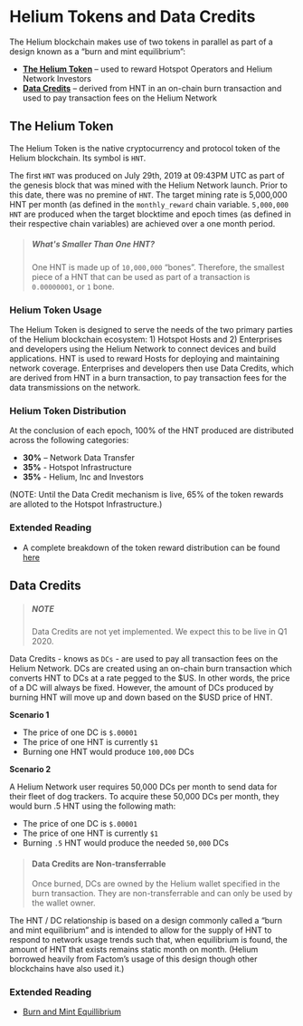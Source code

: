 # Helium Tokens and Data Credits


The Helium blockchain makes use of two tokens in parallel as part of a design known as a “burn and mint equilibrium”:
 
* **[The Helium Token](#the-helium-token)** – used to reward Hotspot Operators and Helium Network Investors 
* **[Data Credits](#data-credits)** – derived from HNT in an on-chain burn transaction and used to pay transaction fees on the Helium Network


## The Helium Token
[the-helium-token]: (#the-helium-token)

The Helium Token is the native cryptocurrency and protocol token of the Helium blockchain. Its symbol is `HNT`. 

The first `HNT` was produced on July 29th, 2019 at 09:43PM UTC as part of the genesis block that was mined with the Helium Network launch. Prior to this date, there was no premine of `HNT`. The target mining rate is 5,000,000 HNT per month (as defined in the `monthly_reward` chain variable. `5,000,000 HNT` are produced when the target blocktime and epoch times (as defined in their respective chain variables) are achieved over a one month period.

> ##### What's Smaller Than One HNT?
> One HNT is made up of `10,000,000` “bones”. Therefore, the smallest piece of a HNT that can be used as part of a transaction 
> is `0.00000001`, or `1` bone.

### Helium Token Usage

The Helium Token is designed to serve the needs of the two primary parties of the Helium blockchain ecosystem: 1) Hotspot Hosts and 2) Enterprises and developers using the Helium Network to connect devices and build applications. HNT is used to reward Hosts for deploying and maintaining network coverage. Enterprises and developers then use Data Credits, which are derived from HNT in a burn transaction, to pay transaction fees for the data transmissions on the network.

### Helium Token Distribution
At the conclusion of each epoch, 100% of the HNT produced are distributed across the following categories:

* **30%** – Network Data Transfer 
* **35%** - Hotspot Infrastructure 
* **35%** - Helium, Inc and Investors 

(NOTE: Until the Data Credit mechanism is live, 65% of the token rewards are alloted to the Hotspot Infrastructure.)

### Extended Reading

* A complete breakdown of the token reward distribution can be found [here](https://www.helium.com/tokens)

## Data Credits
[data-credits]: #data-credits

>##### NOTE 
>Data Credits are not yet implemented. We expect this to be live in Q1 2020.

Data Credits - knows as `DCs` - are used to pay all transaction fees on the Helium Network. DCs are created using an on-chain burn transaction which converts HNT to DCs at a rate pegged to the $US. In other words, the price of a DC will always be fixed. However, the amount of DCs produced by burning HNT will move up and down based on the $USD price of HNT. 

**Scenario 1** 

* The price of one DC is `$.00001`
* The price of one HNT is currently `$1`
* Burning one HNT would produce `100,000` DCs

**Scenario 2**

A Helium Network user requires 50,000 DCs per month to send data for their fleet of dog trackers. To acquire these 50,000 DCs per month, they would burn .5 HNT using the following math:

* The price of one DC is `$.00001`
* The price of one HNT is currently `$1`
* Burning `.5` HNT would produce the needed `50,000` DCs

>#### Data Credits are Non-transferrable 
> Once burned, DCs are owned by the Helium wallet specified in the burn transaction. They are non-transferrable and can 
> only be used by the wallet owner. 

The HNT / DC relationship is based on a design commonly called a “burn and mint equilibrium” and is intended to allow for the supply of HNT to respond to network usage trends such that, when equilibrium is found, the amount of HNT that exists remains static month on month. (Helium borrowed heavily from Factom’s usage of this design though other blockchains have also used it.)

### Extended Reading 

* [Burn and Mint Equillibrium](https://multicoin.capital/2018/02/13/new-models-utility-tokens/)

